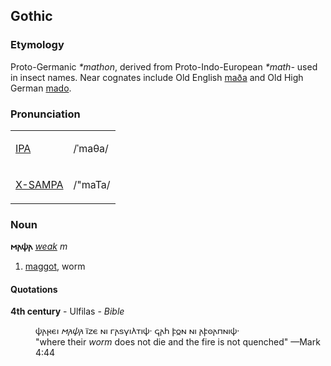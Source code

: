 ==Gothic==
===Etymology===
Proto-Germanic ''*mathon'', derived from Proto-Indo-European ''*math-'' used in insect names.  Near cognates include Old English [[maða]] and Old High German [[mado]].

===Pronunciation===
{| border=1 cellpadding=5
| [[w:IPA|IPA]] || /ˈmaθa/
|-
| [[w:X-SAMPA|X-SAMPA]] || /"maTa/
|}

===Noun===
'''𐌼𐌰𐌸𐌰''' ''[[Wiktionary Appendix:Gothic weak declension|weak]]'' ''m''
# [[maggot]], worm

====Quotations====
'''4th century''' - Ulfilas - ''Bible''
:𐌸𐌰𐍂𐌴𐌹 ''𐌼𐌰𐌸𐌰'' 𐌹̈𐌶𐌴 𐌽𐌹 𐌲𐌰𐍃𐍅𐌹𐌻𐍄𐌹𐌸· 𐌾𐌰𐌷 𐍆𐍉𐌽 𐌽𐌹 𐌰𐍆𐍈𐌰𐍀𐌽𐌹𐌸·
:"where their ''worm'' does not die and the fire is not quenched" —Mark 4:44